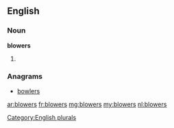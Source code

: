 ==English==

===Noun===
'''blowers'''

# {{plural of|blower}}

===Anagrams===
* [[bowlers#English|bowlers]]

[[Category:English plurals]]

[[ar:blowers]]
[[fr:blowers]]
[[mg:blowers]]
[[my:blowers]]
[[nl:blowers]]